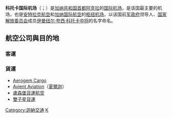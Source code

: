 {{Infobox Airport 
| airport_name = <center>科托卡国际机场<br><small>{{lang|en|Kotoka International Airport}}</small></center>
| nativename   = <center>阿克拉空军基地<br>{{lang|en|Accra Air Force Station}}</center>
| photo        =Accra Kotoka International Airport.JPG
| IATA         = ACC
| ICAO         = DGAA
| type         = 军、[[民用航空|民]]两用
| owner        = 
| run by       = 加纳民用航空管理局
| city         = [[加纳|加纳]][[阿克拉|阿克拉]]
| location     = 阿克拉
| elevation    = 62米
| coordinates  = {{Coord|05|36|18|N|00|10|00|W|type:airport}}
| website      = 
| metric-elev  = 
| metric-rwy   = 
| r1-number    = 03/21
| r1-length-f  = 11,165
| r1-length-m  = 3,403
| r1-surface   = [[Asphalt|Asphalt]]
| stat-year    = 
| stat1-header = 
| stat1-data   = 
| stat2-header = 
| stat2-data   = 
| footnotes    = 
}}

'''科托卡国际机场'''（{{lang-en|Kotoka International Airport}}；{{Airport codes|ACC|DGAA}}）是[[加纳共和国|加纳共和国]][[首都|首都]][[阿克拉|阿克拉]]的[[国际机场|国际]][[机场|机场]]，是该国最主要的机场，也是[[安特拉克航空|安特拉克航空]]和[[加纳国际航空|加纳国际航空]]的[[枢纽机场|枢纽机场]]，以该国前[[军政府|军政府]]领导人、[[国家解放委员会|国家解放委员会]]成员[[伊曼纽尔·夸西·科托卡|伊曼纽尔·夸西·科托卡]][[中将|中将]]的名字命名。
== 航空公司與目的地 ==
=== 客運 ===
{{Airport-dest-list
|{{flagicon|BFA}} [[布基納航空|布基納航空]]|[[瓦加杜古國際機場|瓦加杜古]]
|{{flagicon|CIV}} Air Côte d'Ivoire|[[阿必尚國際機場|阿必尚]]
|{{flagicon|FRA}} [[法國航空|法國航空]]|[[巴黎夏尔·戴高乐机场|巴黎-戴高樂]]
|{{flagicon|NGA}} [[阿瑞克航空|阿瑞克航空]]|[[纳姆迪·阿齐基韦国际机场|阿布賈]]、[[班珠尔国际机场|班珠爾]]、[[达喀尔-约夫-利奥波德·塞达尔·桑戈尔国际机场|達卡]]、[[隆吉國際機場|自由城]]、[[穆尔塔拉·穆罕默德国际机场|拉各斯]]、[[罗伯茨国际机场|蒙羅維亞]]
|{{flagicon|TGO}} {{link-en|ASKY航空|ASKY Airlines}}|[[纳辛贝·埃亚德马国际机场|洛美]]
|{{flagicon|UK}} [[英國航空|英國航空]]|[[倫敦希斯路機場|倫敦-希斯路]]
|{{flagicon|BEL}} [[布魯塞爾航空|布魯塞爾航空]]|[[布鲁塞尔机场|布魯塞爾]]、[[纳辛贝·埃亚德马国际机场|洛美]]
|{{flagicon|GNQ}} [[木棉洲際航空|木棉洲際航空]]|[[馬拉博機場|馬拉博]]
|{{flagicon|NER}} [[丹纳航空|丹纳航空]]|[[穆尔塔拉·穆罕默德国际机场|拉各斯]]
|{{flagicon|USA}} [[達美航空|達美航空]]|[[約翰·甘迺迪國際機場|紐約]]
|{{flagicon|EGY}} [[埃及航空|埃及航空]]|[[開羅國際機場|開羅]]
|{{flagicon|ARE}} [[阿联酋航空|-{阿}-聯酋航空]]|[[阿必尚國際機場|阿必尚]]、[[迪拜国际机场|杜拜]]
|{{flagicon|ETH}} [[衣索比亞航空|衣索比亞航空]]|[[亚的斯亚贝巴博莱国际机场|阿迪斯阿貝巴]]
|{{flagicon|KEN}} [[肯亞航空|肯亞航空]]|[[隆吉國際機場|自由城]]、[[罗伯茨国际机场|蒙羅維亞]]、[[乔莫·肯雅塔国际机场|奈洛比]]
|{{flagicon|NLD}} [[荷蘭皇家航空|荷蘭皇家航空]]|[[阿姆斯特丹史基浦機場|阿姆斯特丹]]
|{{flagicon|NGA}} {{link-en|地中海風景航空|Med-View Airline}}|[[隆吉國際機場|自由城]]、[[穆尔塔拉·穆罕默德国际机场|拉各斯]]
|{{flagicon|ITA}} [[義大利晷航空|義大利晷航空]]|[[穆尔塔拉·穆罕默德国际机场|拉各斯]]、[[米兰-马尔彭萨机场|米蘭-馬爾彭薩]]
|{{flagicon|LBN}} [[中東航空|中東航空]]|[[贝鲁特-拉菲克·哈里里国际机场|貝魯特]]
|{{flagicon|MAR}} [[摩洛哥皇家航空|摩洛哥皇家航空]]|[[穆罕默德五世国际机场|卡薩布蘭卡]]、[[隆吉國際機場|自由城]]、[[罗伯茨国际机场|蒙羅維亞]]
|{{flagicon|RWA}} [[盧安達航空|盧安達航空]]|[[阿必尚國際機場|阿必尚]]（2016年10月2日開辦）、[[基加利国际机场|基加利]]
|{{flagicon|GHA}} Starbow Airlines|{{tsl|en|Kumasi Airport|庫馬西機場|庫馬西}}、{{tsl|en|Sunyani Airport|蘇尼亞尼機場|蘇尼亞尼}}、{{tsl|en|Takoradi Airport|塔科拉迪机场|塔科拉迪}}、{{tsl|en|Tamale Airport|塔馬利機場|塔馬利}}
|{{flagicon|ZAF}} [[南非航空|南非航空]]|[[阿必尚國際機場|阿必尚]]、[[奥利弗·坦博国际机场|約翰尼斯堡]]、[[华盛顿杜勒斯国际机场|華盛頓哥倫比亞特區]]
|{{flagicon|PRT}} [[TAP葡萄牙航空|TAP葡萄牙航空]]|[[里斯本波爾特拉機場|里斯本]]、[[聖多美國際機場|聖多美]]
|{{flagicon|TUR}} [[土耳其航空|土耳其航空]]|[[阿塔蒂尔克国际机场|伊斯坦堡]]
|{{flagicon|ESP}} [[伏林航空|伏林航空]]|[[巴塞罗那-埃尔普拉特机场|巴塞隆納]]
|{{flagicon|BEN}} {{link-en|貝南西部航空|Westair Benin}}|[[柯多努國際機場|柯多努]]
}}

=== 貨運 ===
* [[Aerogem_Cargo|Aerogem Cargo]]
* [[Avient_Aviation|Avient Aviation]]（[[夏爾迦|夏爾迦]]）
* [[盧森堡貨運航空|盧森堡貨運航空]]
* [[雙子星貨運|雙子星貨運]]

[[Category:迦納交通|Category:迦納交通]]
[[Category:冠以人名的非洲機場|K]]
